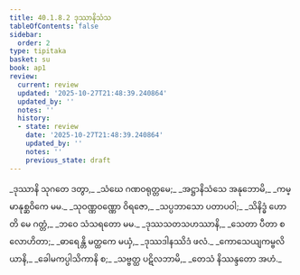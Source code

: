 ```yaml
---
title: 40.1.8.2 ဒုဿာနိသံသ
tableOfContents: false
sidebar:
  order: 2
type: tipitaka
basket: su
book: ap1
review:
  current: review
  updated: '2025-10-27T21:48:39.240864'
  updated_by: ''
  notes: ''
  history:
  - state: review
    date: '2025-10-27T21:48:39.240864'
    updated_by: ''
    notes: ''
    previous_state: draft
---
```



<ReviewStatus review={frontmatter.review} showDetails={true} />

<HypothesisAnnotation frontmatter={frontmatter} />

<DynamicBreadcrumb />

<Division number="94" book="ap1" e="ch" v="20" p="358">

<Paragraph number="4391" type="verses" book="ap1">
_ဒုဿာနိ သုဂတေ ဒတွာ,_  
_သံဃေ ဂဏဝရုတ္တမေ;_  
_အဋ္ဌာနိသံသေ အနုဘောမိ,_  
_ကမ္မာနုစ္ဆဝိကေ မမ._  

</Paragraph>

</Division>
<Division number="95" book="ap1" e="ch" v="20" p="359">

<Paragraph number="4392" type="verses" book="ap1">
_သုဝဏ္ဏဝဏ္ဏော ဝိရဇော,_  
_သပ္ပဘာသော ပတာပဝါ;_  
_သိနိဒ္ဓံ ဟောတိ မေ ဂတ္တံ,_  
_ဘဝေ သံသရတော မမ._  

</Paragraph>

</Division>
<Division number="96" book="ap1" e="ch" v="20" p="359">

<Paragraph number="4393" type="verses" book="ap1">
_ဒုဿသတသဟဿာနိ,_  
_သေတာ ပီတာ စ လောဟိတာ;_  
_ဓာရေန္တိ မတ္ထကေ မယှံ,_  
_ဒုဿဒါနဿိဒံ ဖလံ._  

</Paragraph>

</Division>
<Division number="97" book="ap1" e="ch" v="20" p="359">

<Paragraph number="4394" type="verses" book="ap1">
_ကောသေယျကမ္ဗလိယာနိ,_  
_ခေါမကပ္ပါသိကာနိ စ;_  
_သဗ္ဗတ္ထ ပဋိလဘာမိ,_  
_တေသံ နိဿန္ဒတော အဟံ._
</Paragraph>
</Division>